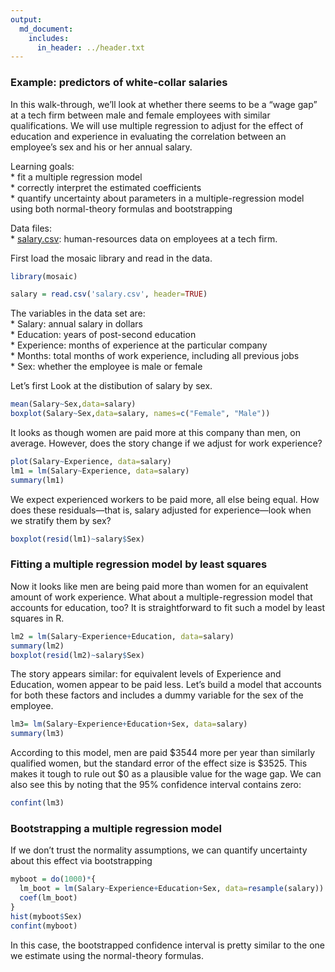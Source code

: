 ```yaml
---
output:
  md_document:
    includes:
      in_header: ../header.txt
---
```

  
### Example: predictors of white-collar salaries
  
In this walk-through, we'll look at whether there seems to be a "wage gap" at a tech firm between male and female employees with similar qualifications.  We will use multiple regression to adjust for the effect of education and experience in evaluating the correlation between an employee's sex and his or her annual salary.  

Learning goals:  
* fit a multiple regression model  
* correctly interpret the estimated coefficients    
* quantify uncertainty about parameters in a multiple-regression model using both normal-theory formulas and bootstrapping  


Data files:  
* [salary.csv](salary.csv): human-resources data on employees at a tech firm.

First load the mosaic library and read in the data.
```r
library(mosaic)
```

```r
salary = read.csv('salary.csv', header=TRUE)
```
  
The variables in the data set are:  
* Salary: annual salary in dollars   
* Education: years of post-second education  
* Experience: months of experience at the particular company  
* Months: total months of work experience, including all previous jobs  
* Sex: whether the employee is male or female


Let's first Look at the distibution of salary by sex.
```r
mean(Salary~Sex,data=salary)
boxplot(Salary~Sex,data=salary, names=c("Female", "Male"))
```

It looks as though women are paid more at this company than men, on average.  However, does the story change if we adjust for work experience?
```r
plot(Salary~Experience, data=salary)
lm1 = lm(Salary~Experience, data=salary)
summary(lm1)
```

We expect experienced workers to be paid more, all else being equal.  How does these residuals---that is, salary adjusted for experience---look when we stratify them by sex?
```r
boxplot(resid(lm1)~salary$Sex)
```

### Fitting a multiple regression model by least squares

Now it looks like men are being paid more than women for an equivalent amount of work experience.  What about a multiple-regression model that accounts for education, too?  It is straightforward to fit such a model by least squares in R.
```r
lm2 = lm(Salary~Experience+Education, data=salary)
summary(lm2)
boxplot(resid(lm2)~salary$Sex)
```

The story appears similar: for equivalent levels of Experience and Education, women appear to be paid less.  Let's build a model that accounts for both these factors and includes a dummy variable for the sex of the employee.
```r
lm3= lm(Salary~Experience+Education+Sex, data=salary)
summary(lm3)
```

According to this model, men are paid $3544 more per year than similarly qualified women, but the standard error of the effect size is $3525.  This makes it tough to rule out $0 as a plausible value for the wage gap.  We can also see this by noting that the 95% confidence interval contains zero:
```r
confint(lm3)
```


### Bootstrapping a multiple regression model

If we don't trust the normality assumptions, we can quantify uncertainty about this effect via bootstrapping
```r
myboot = do(1000)*{
  lm_boot = lm(Salary~Experience+Education+Sex, data=resample(salary))
  coef(lm_boot)
}
hist(myboot$Sex)
confint(myboot)
```

In this case, the bootstrapped confidence interval is pretty similar to the one we estimate using the normal-theory formulas.

